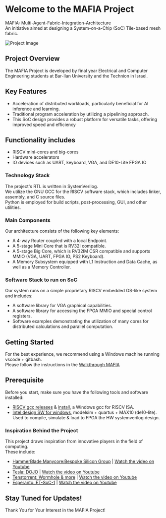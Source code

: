 # Welcome to the MAFIA Project
MAFIA:  Multi-Agent-Fabric-Integration-Architecture  
An initiative aimed at designing a System-on-a-Chip (SoC) Tile-based mesh fabric.  
  


![Project Image](https://user-images.githubusercontent.com/81047407/218485725-d4442e94-7129-48b9-92bb-8f2ce52a301c.png)


## Project Overview
The MAFIA Project is developed by final year Electrical and Computer Engineering students at Bar-Ilan University and the Technion in Israel.

## Key Features
- Acceleration of distributed workloads, particularly beneficial for AI inference and learning.  
- Traditional program acceleration by utilizing a pipelining approach.  
- This SoC design provides a robust platform for versatile tasks, offering improved speed and efficiency  

## Functionality includes
- RISCV mini-cores and big-cores
- Hardware accelerators
- IO devices such as UART, keyboard, VGA, and DE10-Lite FPGA IO

### Technology Stack
The project's RTL is written in SystemVerilog.   
We utilize the GNU GCC for the RISCV software stack, which includes linker, assembly, and C source files.  
Python is employed for build scripts, post-processing, GUI, and other utilities.  

### Main Components
Our architecture consists of the following key elements:
- A 4-way Router coupled with a local Endpoint.  
- A 5-stage Mini Core that is RV32I compatible.  
- A 5-stage Big Core, which is RV32IM CSR compatible and supports MMIO (VGA, UART, FPGA IO, PS2 Keyboard).
- A Memory Subsystem equipped with L1 Instruction and Data Cache, as well as a Memory Controller.

### Software Stack to run on SoC
Our system runs on a simple proprietary RISCV embedded OS-like system and includes:  
- A software library for VGA graphical capabilities.
- A software library for accessing the FPGA MMIO and special control registers.
- Software examples demonstrating the utilization of many cores for distributed calculations and parallel computation.

## Getting Started
For the best experience, we recommend using a Windows machine running vscode + gitbash.  
Please follow the instructions in the [Walkthrough MAFIA](https://amichai-bd.github.io/fpga_mafia_wiki/docs/TFM/walkthrough_mafia)

## Prerequisite
Before you start, make sure you have the following tools and software installed:  
- [RISCV gcc releases](https://github.com/xpack-dev-tools/riscv-none-embed-gcc-xpack/releases/) & [install](https://xpack.github.io/riscv-none-embed-gcc/install/),
a Windows gcc for RISCV ISA.
- [Intel design SW for windows](https://www.intel.com/content/www/us/en/software-kit/660907/intel-quartus-prime-lite-edition-design-software-version-20-1-1-for-windows.html),
modelsim + quartus + MAX10 (de10-lite).  
Used to compile, simulate & load to FPGA the HW systemverilog design.

### Inspiration Behind the Project

This project draws inspiration from innovative players in the field of computing.  
These include:

- [HammerBlade Manycore:Bespoke Silicon Group](https://www.bsg.ai/) | [Watch the video on Youtube](https://www.youtube.com/watch?v=gTM7Tc5DCA8)
- [Tesla: DOJO](https://www.tesla.com/AI) | [Watch the video on Youtube](https://www.youtube.com/watch?v=DSw3IwsgNnc)
- [Tenstorrent: Wormhole & more](https://tenstorrent.com/) | [Watch the video on Youtube](https://www.youtube.com/watch?v=32CRYenTcdw)
- [Esperanto: ET-SoC-1](https://www.esperanto.ai/) | [Watch the video on Youtube](https://www.youtube.com/watch?v=5foT3huJ_Gg)

## Stay Tuned for Updates!
Thank You for Your Interest in the MAFIA Project!  


